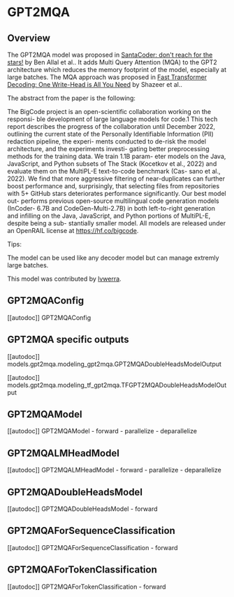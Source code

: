 <!--Copyright 2023 The HuggingFace Team. All rights reserved.

Licensed under the Apache License, Version 2.0 (the "License"); you may not use this file except in compliance with
the License. You may obtain a copy of the License at

http://www.apache.org/licenses/LICENSE-2.0

Unless required by applicable law or agreed to in writing, software distributed under the License is distributed on
an "AS IS" BASIS, WITHOUT WARRANTIES OR CONDITIONS OF ANY KIND, either express or implied. See the License for the
specific language governing permissions and limitations under the License.
-->

# GPT2MQA

## Overview

The GPT2MQA model was proposed in [SantaCoder: don't reach for the stars!](https://arxiv.org/abs/2301.03988) by Ben Allal et al..
It adds Multi Query Attention (MQA) to the GPT2 architecture which reduces the memory footprint of the model, especially at large batches.
The MQA approach was proposed in [Fast Transformer Decoding: One Write-Head is All You Need](https://arxiv.org/abs/1911.02150) by Shazeer et al..

The abstract from the paper is the following:

The BigCode project is an open-scientific collaboration working on the responsi- ble development of large language models for code.1 This tech report describes the progress of the collaboration until December 2022, outlining the current state of the Personally Identifiable Information (PII) redaction pipeline, the experi- ments conducted to de-risk the model architecture, and the experiments investi- gating better preprocessing methods for the training data. We train 1.1B param- eter models on the Java, JavaScript, and Python subsets of The Stack (Kocetkov et al., 2022) and evaluate them on the MultiPL-E text-to-code benchmark (Cas- sano et al., 2022). We find that more aggressive filtering of near-duplicates can further boost performance and, surprisingly, that selecting files from repositories with 5+ GitHub stars deteriorates performance significantly. Our best model out- performs previous open-source multilingual code generation models (InCoder- 6.7B and CodeGen-Multi-2.7B) in both left-to-right generation and infilling on the Java, JavaScript, and Python portions of MultiPL-E, despite being a sub- stantially smaller model. All models are released under an OpenRAIL license at https://hf.co/bigcode.

Tips:

The model can be used like any decoder model but can manage extremly large batches.

This model was contributed by [lvwerra](https://huggingface.co/lvwerra).


## GPT2MQAConfig

[[autodoc]] GPT2MQAConfig

## GPT2MQA specific outputs

[[autodoc]] models.gpt2mqa.modeling_gpt2mqa.GPT2MQADoubleHeadsModelOutput

[[autodoc]] models.gpt2mqa.modeling_tf_gpt2mqa.TFGPT2MQADoubleHeadsModelOutput

## GPT2MQAModel

[[autodoc]] GPT2MQAModel
    - forward
    - parallelize
    - deparallelize

## GPT2MQALMHeadModel

[[autodoc]] GPT2MQALMHeadModel
    - forward
    - parallelize
    - deparallelize

## GPT2MQADoubleHeadsModel

[[autodoc]] GPT2MQADoubleHeadsModel
    - forward

## GPT2MQAForSequenceClassification

[[autodoc]] GPT2MQAForSequenceClassification
    - forward

## GPT2MQAForTokenClassification

[[autodoc]] GPT2MQAForTokenClassification
    - forward
